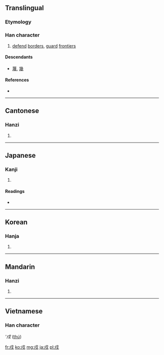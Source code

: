 {{also|戊|戌}}
==Translingual==

===Etymology===
{{Han compound|人|戈|t2=spear|ls=psc}}

===Han character===
{{Han char|rn=62|rad=戈|as=02|sn=6|four=5320<sub>0</sub>|canj=戈竹戈 (IHI)}}

# [[defend]] [[border]]s, [[guard]] [[frontier]]s

====Descendants====
* [[蔑]], [[幾]]

====References====
* {{Han ref|kx=0411.060|dkj=11537|dj=0752.100|hdz=21398.030|uh=620D|ud=25101|bh=A6A7|bd=42663}}

----

==Cantonese==

===Hanzi===
{{yue-hanzi|jyut=|y=[[syu3]]}}

# {{defn|Cantonese|sort=戈02}}

----

==Japanese==

===Kanji===
{{ja-kanji|grade=|rs=戈02}}

# {{defn|Japanese|sort=戈02}}

====Readings====
* {{ja-readings|on=[[じゅ]] (ju), [[しゅ]] (shu)|kun=[[まもる]] (mamoru), [[まもり]] (mamori)}}

----

==Korean==

===Hanja===
{{ko-hanja|hangeul=[[수]]|eumhun=|rv=su|mr=su|y=swu}}

# {{defn|Korean|sort=戈02}}

----

==Mandarin==

===Hanzi===
{{cmn-hanzi|pin=[[shù]] ([[shu4]])|wg=[[shu4|shu<sup>4</sup>]]}}
#{{defn|Mandarin|sort=戈02}}

----

==Vietnamese==
===Han character===
'''戍'' ([[thú]])

[[fr:戍]]
[[ko:戍]]
[[mg:戍]]
[[ja:戍]]
[[pl:戍]]